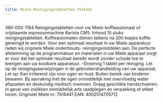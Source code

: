 ```yaml
---
title: Miele Reinigingstabletten 7616441
---
```



<Image src={imageProduct} width={imageProduct.width} alt="" />


360-000-1164
Reinigingstabletten voor uw Miele-koffieautomaat of vrijstaande espressomachine Barista CM5.
Inhoud 10 stuks reinigingstabletten. Koffieautomaten dienen telkens na 200 kopjes koffie gereinigd te worden.
Voor een optimaal resultaat in uw Miele-apparatuur raden wij originele Miele onderhouds- reinigingsmiddelen aan. De perfecte afstemming op de programmatuur en materialen in uw Miele apparaat zorgt er voor dat het optimale resultaat bereikt wordt zonder schade toe te brengen aan uw kostbare apparatuur.
-Dosering 1 tablet per reiniging. Let op de reinigingsaanwijzingen in de gebruikershandleiding van uw apparaat.
Let op:
Kan irriterend zijn voor ogen en huid. Buiten bereik van kinderen bewaren.
Bij aanraking met de ogen onmiddellijk met overvloedig water afspoelen en deskundig medisch inwinnen. Draag geschikte handschoenen. In geval van inslikken onmiddellijk arts raadplegen en verpakking of etiket tonen.
Origineel Miele nr: 7616441
EAN: 4002514705712
